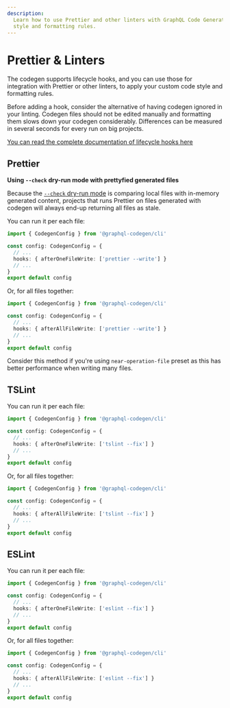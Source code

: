 ```yaml
---
description:
  Learn how to use Prettier and other linters with GraphQL Code Generator to apply your custom code
  style and formatting rules.
---
```



# Prettier & Linters

The codegen supports lifecycle hooks, and you can use those for integration with Prettier or other
linters, to apply your custom code style and formatting rules.

Before adding a hook, consider the alternative of having codegen ignored in your linting. Codegen
files should not be edited manually and formatting them slows down your codegen considerably.
Differences can be measured in several seconds for every run on big projects.

[You can read the complete documentation of lifecycle hooks here](/docs/config-reference/lifecycle-hooks)

## Prettier

<Callout type="warning">

**Using `--check` dry-run mode with prettyfied generated files**

Because the [`--check` dry-run mode](/docs/config-reference/codegen-config#dry-run-mode) is
comparing local files with in-memory generated content, projects that runs Prettier on files
generated with codegen will always end-up returning all files as stale.

</Callout>

You can run it per each file:

```ts
import { CodegenConfig } from '@graphql-codegen/cli'

const config: CodegenConfig = {
  // ...
  hooks: { afterOneFileWrite: ['prettier --write'] }
  // ...
}
export default config
```

Or, for all files together:

```ts
import { CodegenConfig } from '@graphql-codegen/cli'

const config: CodegenConfig = {
  // ...
  hooks: { afterAllFileWrite: ['prettier --write'] }
  // ...
}
export default config
```

Consider this method if you're using `near-operation-file` preset as this has better performance
when writing many files.

## TSLint

You can run it per each file:

```ts
import { CodegenConfig } from '@graphql-codegen/cli'

const config: CodegenConfig = {
  // ...
  hooks: { afterOneFileWrite: ['tslint --fix'] }
  // ...
}
export default config
```

Or, for all files together:

```ts
import { CodegenConfig } from '@graphql-codegen/cli'

const config: CodegenConfig = {
  // ...
  hooks: { afterAllFileWrite: ['tslint --fix'] }
  // ...
}
export default config
```

## ESLint

You can run it per each file:

```ts
import { CodegenConfig } from '@graphql-codegen/cli'

const config: CodegenConfig = {
  // ...
  hooks: { afterOneFileWrite: ['eslint --fix'] }
  // ...
}
export default config
```

Or, for all files together:

```ts
import { CodegenConfig } from '@graphql-codegen/cli'

const config: CodegenConfig = {
  // ...
  hooks: { afterAllFileWrite: ['eslint --fix'] }
  // ...
}
export default config
```
